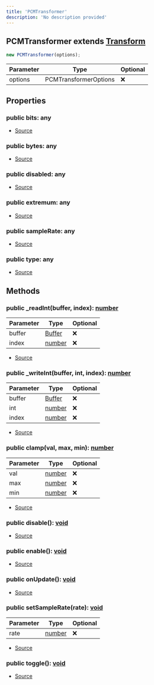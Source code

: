 ```yaml
---
title: 'PCMTransformer'
description: 'No description provided'
---
```


## PCMTransformer extends [Transform](https://nodejs.org/dist/latest/docs/api/stream.html#stream_class_stream_transform)

```typescript
new PCMTransformer(options);
```

| Parameter | Type                  | Optional |
| --------- | --------------------- | -------- |
| options   | PCMTransformerOptions | ❌       |

## Properties

### public bits: any

- [Source](https://github.com/androz2091/discord-player/blob/ce04b3f4c6671029ce4d4aa9090e56ac7e7f5666/packages/equalizer/src/utils/PCMTransformer.ts#L13)

### public bytes: any

- [Source](https://github.com/androz2091/discord-player/blob/ce04b3f4c6671029ce4d4aa9090e56ac7e7f5666/packages/equalizer/src/utils/PCMTransformer.ts#L14)

### public disabled: any

- [Source](https://github.com/androz2091/discord-player/blob/ce04b3f4c6671029ce4d4aa9090e56ac7e7f5666/packages/equalizer/src/utils/PCMTransformer.ts#L16)

### public extremum: any

- [Source](https://github.com/androz2091/discord-player/blob/ce04b3f4c6671029ce4d4aa9090e56ac7e7f5666/packages/equalizer/src/utils/PCMTransformer.ts#L15)

### public sampleRate: any

- [Source](https://github.com/androz2091/discord-player/blob/ce04b3f4c6671029ce4d4aa9090e56ac7e7f5666/packages/equalizer/src/utils/PCMTransformer.ts#L17)

### public type: any

- [Source](https://github.com/androz2091/discord-player/blob/ce04b3f4c6671029ce4d4aa9090e56ac7e7f5666/packages/equalizer/src/utils/PCMTransformer.ts#L12)

## Methods

### public \_readInt(buffer, index): [number](https://developer.mozilla.org/en-US/docs/Web/JavaScript/Reference/Global_Objects/Number)

| Parameter | Type                                                                                              | Optional |
| --------- | ------------------------------------------------------------------------------------------------- | -------- |
| buffer    | [Buffer](https://nodejs.org/dist/latest/docs/api/buffer.html#buffer_class_buffer)                 | ❌       |
| index     | [number](https://developer.mozilla.org/en-US/docs/Web/JavaScript/Reference/Global_Objects/Number) | ❌       |

- [Source](https://github.com/androz2091/discord-player/blob/ce04b3f4c6671029ce4d4aa9090e56ac7e7f5666/packages/equalizer/src/utils/PCMTransformer.ts#L66)

### public \_writeInt(buffer, int, index): [number](https://developer.mozilla.org/en-US/docs/Web/JavaScript/Reference/Global_Objects/Number)

| Parameter | Type                                                                                              | Optional |
| --------- | ------------------------------------------------------------------------------------------------- | -------- |
| buffer    | [Buffer](https://nodejs.org/dist/latest/docs/api/buffer.html#buffer_class_buffer)                 | ❌       |
| int       | [number](https://developer.mozilla.org/en-US/docs/Web/JavaScript/Reference/Global_Objects/Number) | ❌       |
| index     | [number](https://developer.mozilla.org/en-US/docs/Web/JavaScript/Reference/Global_Objects/Number) | ❌       |

- [Source](https://github.com/androz2091/discord-player/blob/ce04b3f4c6671029ce4d4aa9090e56ac7e7f5666/packages/equalizer/src/utils/PCMTransformer.ts#L71)

### public clamp(val, max, min): [number](https://developer.mozilla.org/en-US/docs/Web/JavaScript/Reference/Global_Objects/Number)

| Parameter | Type                                                                                              | Optional |
| --------- | ------------------------------------------------------------------------------------------------- | -------- |
| val       | [number](https://developer.mozilla.org/en-US/docs/Web/JavaScript/Reference/Global_Objects/Number) | ❌       |
| max       | [number](https://developer.mozilla.org/en-US/docs/Web/JavaScript/Reference/Global_Objects/Number) | ❌       |
| min       | [number](https://developer.mozilla.org/en-US/docs/Web/JavaScript/Reference/Global_Objects/Number) | ❌       |

- [Source](https://github.com/androz2091/discord-player/blob/ce04b3f4c6671029ce4d4aa9090e56ac7e7f5666/packages/equalizer/src/utils/PCMTransformer.ts#L76)

### public disable(): [void](https://developer.mozilla.org/en-US/docs/Web/JavaScript/Reference/Global_Objects/undefined)

- [Source](https://github.com/androz2091/discord-player/blob/ce04b3f4c6671029ce4d4aa9090e56ac7e7f5666/packages/equalizer/src/utils/PCMTransformer.ts#L54)

### public enable(): [void](https://developer.mozilla.org/en-US/docs/Web/JavaScript/Reference/Global_Objects/undefined)

- [Source](https://github.com/androz2091/discord-player/blob/ce04b3f4c6671029ce4d4aa9090e56ac7e7f5666/packages/equalizer/src/utils/PCMTransformer.ts#L58)

### public onUpdate(): [void](https://developer.mozilla.org/en-US/docs/Web/JavaScript/Reference/Global_Objects/undefined)

- [Source](https://github.com/androz2091/discord-player/blob/ce04b3f4c6671029ce4d4aa9090e56ac7e7f5666/packages/equalizer/src/utils/PCMTransformer.ts#L18)

### public setSampleRate(rate): [void](https://developer.mozilla.org/en-US/docs/Web/JavaScript/Reference/Global_Objects/undefined)

| Parameter | Type                                                                                              | Optional |
| --------- | ------------------------------------------------------------------------------------------------- | -------- |
| rate      | [number](https://developer.mozilla.org/en-US/docs/Web/JavaScript/Reference/Global_Objects/Number) | ❌       |

- [Source](https://github.com/androz2091/discord-player/blob/ce04b3f4c6671029ce4d4aa9090e56ac7e7f5666/packages/equalizer/src/utils/PCMTransformer.ts#L80)

### public toggle(): [void](https://developer.mozilla.org/en-US/docs/Web/JavaScript/Reference/Global_Objects/undefined)

- [Source](https://github.com/androz2091/discord-player/blob/ce04b3f4c6671029ce4d4aa9090e56ac7e7f5666/packages/equalizer/src/utils/PCMTransformer.ts#L62)

